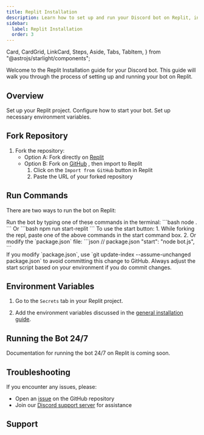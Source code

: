 ```yaml
---
title: Replit Installation
description: Learn how to set up and run your Discord bot on Replit, including forking the repository, setting up run commands, and configuring environment variables.
sidebar:
  label: Replit Installation
  order: 3
---
```


  Card,
  CardGrid,
  LinkCard,
  Steps,
  Aside,
  Tabs,
  TabItem,
} from "@astrojs/starlight/components";

Welcome to the Replit Installation guide for your Discord bot. This guide will walk you through the process of setting up and running your bot on Replit.

## Overview

<CardGrid>
  <Card title="Fork Repository" icon="seti:github">
    Set up your Replit project.
    <LinkCard title="Jump to Section" href="#fork-repository" />
  </Card>
  <Card title="Run Commands" icon="seti:console">
    Configure how to start your bot.
    <LinkCard title="Jump to Section" href="#run-commands" />
  </Card>
  <Card title="Environment Variables" icon="seti:config">
    Set up necessary environment variables.
    <LinkCard title="Jump to Section" href="#environment-variables" />
  </Card>
</CardGrid>

## Fork Repository

<Steps>

1. Fork the repository:
   - Option A: Fork directly on [Replit](https://replit.com/@vikshan/amina)
   - Option B: Fork on [GitHub](https://github.com/vixshan/amina/fork) , then import to Replit
     1. Click on the `Import from GitHub` button in Replit
     2. Paste the URL of your forked repository

</Steps>

## Run Commands

There are two ways to run the bot on Replit:

<Tabs>
  <TabItem label="Terminal Command">
    Run the bot by typing one of these commands in the terminal:
    ```bash
    node .
    ```
    Or
    ```bash
    npm run start-replit
    ```
  </TabItem>
  <TabItem label="Start Button">
    To use the start button:
    1. While forking the repl, paste one of the above commands in the start command box.
    2. Or modify the `package.json` file:
    ```json
    // package.json
    "start": "node bot.js",
    ```
    <Aside type="caution">
      If you modify `package.json`, use `git update-index --assume-unchanged package.json` to avoid committing this change to GitHub. Always adjust the start script based on your environment if you do commit changes.
    </Aside>
  </TabItem>
</Tabs>

## Environment Variables

<Steps>

1. Go to the `Secrets` tab in your Replit project.

2. Add the environment variables discussed in the [general installation guide](/selfhost/installation/local/#environment-variables).

</Steps>

## Running the Bot 24/7

<Aside type="note">
  Documentation for running the bot 24/7 on Replit is coming soon.
</Aside>

## Troubleshooting

If you encounter any issues, please:
- Open an [issue](https://github.com/vixshan/amina/issue/new/choose) on the GitHub repository
- Join our [Discord support server](https://discord.gg/uMgS9evnmv) for assistance

## Support

<LinkCard
  title="Join Our Discord"
  description="Get help, share your experiences, and connect with other bot users."
  href="https://discord.gg/uMgS9evnmv"
/>

<LinkCard
  title="Support on Ko-fi"
  description="If you find this bot helpful, consider supporting the developer."
  href="https://ko-fi.com/vikshan"
/>